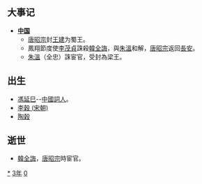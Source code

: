{{yearTOC|903|唐（南吴）'''[[天復_(唐朝)|天復]]三年'''；大長和'''[[安国_(大長和)|安国]]二年'''；日本'''[[延喜|延喜]]三年'''}}

== 大事记 ==
*'''[[中国|中国]]'''
**[[唐昭宗|唐昭宗]]封[[王建_(前蜀)|王建]]为蜀王。
**鳳翔節度使[[李茂貞|李茂貞]]誅殺[[韓全誨|韓全誨]]，與[[朱溫|朱溫]]和解，[[唐昭宗|唐昭宗]]返回[[長安|長安]]。
**[[朱溫|朱溫]]（全忠）誅宦官，受封為梁王。

== 出生 ==
*[[馮延巳|馮延巳]]--[[中國|中國]][[詞人|詞人]]。
*[[李穀_(宋朝)|李穀 (宋朝)]]
*[[陶穀|陶穀]]

== 逝世 ==
{{Wikisource year mention}}
*[[韓全誨|韓全誨]]，[[唐昭宗|唐昭宗]]時宦官。

[[Category:903年|*]]
[[Category:900年代|3年]]
[[Category:10世纪各年|0]]